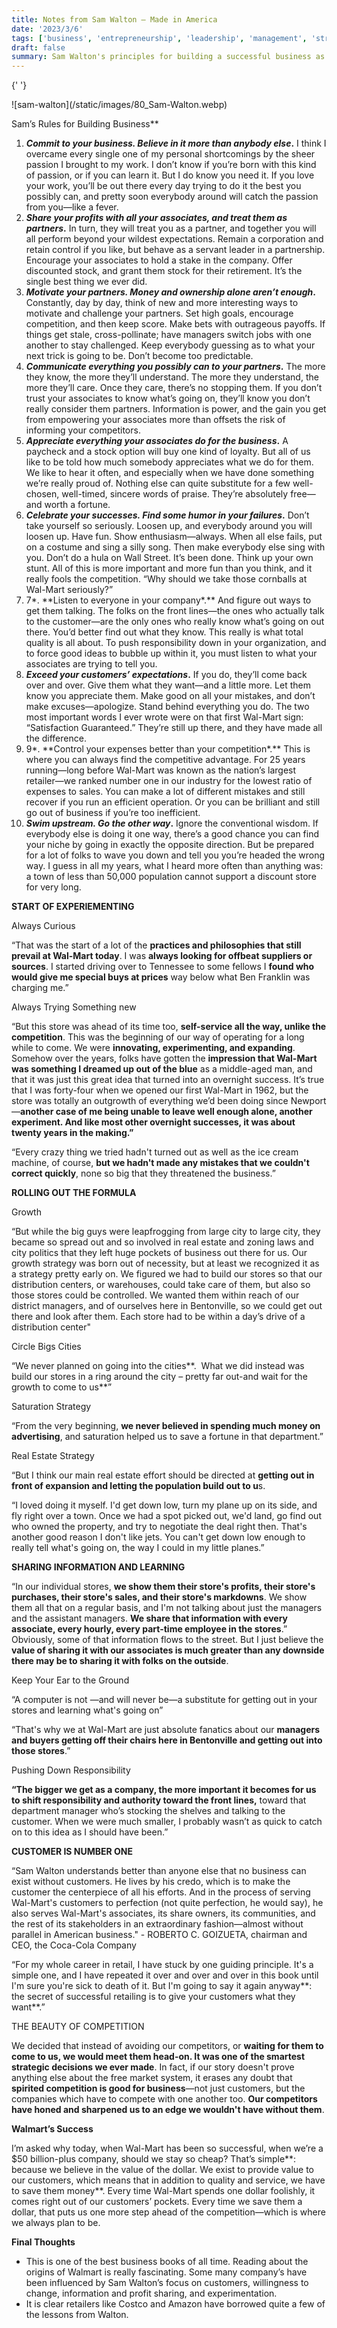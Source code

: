 ```yaml
---
title: Notes from Sam Walton – Made in America
date: '2023/3/6'
tags: ['business', 'entrepreneurship', 'leadership', 'management', 'strategy']
draft: false
summary: Sam Walton's principles for building a successful business as outlined in his book "Made in America". It emphasizes the importance of innovation, employee empowerment, and customer satisfaction, as well as maintaining a competitive edge through efficient operations and value for customers.
---
```


{' '}
<div className="my-1 px-2 w-full overflow-hidden">
  ![sam-walton](/static/images/80_Sam-Walton.webp)
</div>

Sam’s Rules for Building Business\*\*

1. **_Commit to your business. Believe in it more than anybody else_.** I think I overcame every single one of my personal shortcomings by the sheer passion I brought to my work. I don’t know if you’re born with this kind of passion, or if you can learn it. But I do know you need it. If you love your work, you’ll be out there every day trying to do it the best you possibly can, and pretty soon everybody around will catch the passion from you—like a fever.
2. **_Share your profits with all your associates, and treat them as partners_.** In turn, they will treat you as a partner, and together you will all perform beyond your wildest expectations. Remain a corporation and retain control if you like, but behave as a servant leader in a partnership. Encourage your associates to hold a stake in the company. Offer discounted stock, and grant them stock for their retirement. It’s the single best thing we ever did.
3. **_Motivate your partners. Money and ownership alone aren’t enough_.** Constantly, day by day, think of new and more interesting ways to motivate and challenge your partners. Set high goals, encourage competition, and then keep score. Make bets with outrageous payoffs. If things get stale, cross-pollinate; have managers switch jobs with one another to stay challenged. Keep everybody guessing as to what your next trick is going to be. Don’t become too predictable.
4. **_Communicate everything you possibly can to your partners_.** The more they know, the more they’ll understand. The more they understand, the more they’ll care. Once they care, there’s no stopping them. If you don’t trust your associates to know what’s going on, they’ll know you don’t really consider them partners. Information is power, and the gain you get from empowering your associates more than offsets the risk of informing your competitors.
5. **_Appreciate everything your associates do for the business_.** A paycheck and a stock option will buy one kind of loyalty. But all of us like to be told how much somebody appreciates what we do for them. We like to hear it often, and especially when we have done something we’re really proud of. Nothing else can quite substitute for a few well-chosen, well-timed, sincere words of praise. They’re absolutely free—and worth a fortune.
6. **_Celebrate your successes. Find some humor in your failures_.** Don’t take yourself so seriously. Loosen up, and everybody around you will loosen up. Have fun. Show enthusiasm—always. When all else fails, put on a costume and sing a silly song. Then make everybody else sing with you. Don’t do a hula on Wall Street. It’s been done. Think up your own stunt. All of this is more important and more fun than you think, and it really fools the competition. “Why should we take those cornballs at Wal-Mart seriously?”
7. 7*. \*\*Listen to everyone in your company*.\*\* And figure out ways to get them talking. The folks on the front lines—the ones who actually talk to the customer—are the only ones who really know what’s going on out there. You’d better find out what they know. This really is what total quality is all about. To push responsibility down in your organization, and to force good ideas to bubble up within it, you must listen to what your associates are trying to tell you.
8. **_Exceed your customers’ expectations_.** If you do, they’ll come back over and over. Give them what they want—and a little more. Let them know you appreciate them. Make good on all your mistakes, and don’t make excuses—apologize. Stand behind everything you do. The two most important words I ever wrote were on that first Wal-Mart sign: “Satisfaction Guaranteed.” They’re still up there, and they have made all the difference.
9. 9*. \*\*Control your expenses better than your competition*.\*\* This is where you can always find the competitive advantage. For 25 years running—long before Wal-Mart was known as the nation’s largest retailer—we ranked number one in our industry for the lowest ratio of expenses to sales. You can make a lot of different mistakes and still recover if you run an efficient operation. Or you can be brilliant and still go out of business if you’re too inefficient.
10. **_Swim upstream. Go the other way_.** Ignore the conventional wisdom. If everybody else is doing it one way, there’s a good chance you can find your niche by going in exactly the opposite direction. But be prepared for a lot of folks to wave you down and tell you you’re headed the wrong way. I guess in all my years, what I heard more often than anything was: a town of less than 50,000 population cannot support a discount store for very long.

**START OF EXPERIEMENTING**

Always Curious

“That was the start of a lot of the **practices and philosophies that still prevail at Wal-Mart today**. I was **always looking for offbeat suppliers or sources**. I started driving over to Tennessee to some fellows I **found who would give me special buys at prices** way below what Ben Franklin was charging me.”

Always Trying Something new

“But this store was ahead of its time too, **self-service all the way, unlike the competition**. This was the beginning of our way of operating for a long while to come. We were **innovating, experimenting, and expanding**. Somehow over the years, folks have gotten the **impression that Wal-Mart was something I dreamed up out of the blue** as a middle-aged man, and that it was just this great idea that turned into an overnight success. It’s true that I was forty-four when we opened our first Wal-Mart in 1962, but the store was totally an outgrowth of everything we’d been doing since Newport—**another case of me being unable to leave well enough alone, another experiment. And like most other overnight successes, it was about twenty years in the making.”**

“Every crazy thing we tried hadn't turned out as well as the ice cream machine, of course, **but we hadn't made any mistakes that we couldn't correct quickly**, none so big that they threatened the business.”

**ROLLING OUT THE FORMULA**

Growth

“But while the big guys were leapfrogging from large city to large city, they became so spread out and so involved in real estate and zoning laws and city politics that they left huge pockets of business out there for us. Our growth strategy was born out of necessity, but at least we recognized it as a strategy pretty early on. We figured we had to build our stores so that our distribution centers, or warehouses, could take care of them, but also so those stores could be controlled. We wanted them within reach of our district managers, and of ourselves here in Bentonville, so we could get out there and look after them. Each store had to be within a day’s drive of a distribution center"

Circle Bigs Cities

“We never planned on going into the cities**.  What we did instead was build our stores in a ring around the city – pretty far out-and wait for the growth to come to us**”

Saturation Strategy

“From the very beginning, **we never believed in spending much money on advertising**, and saturation helped us to save a fortune in that department.”

Real Estate Strategy

“But I think our main real estate effort should be directed at **getting out in front of expansion and letting the population build out to u**s.

“I loved doing it myself. I'd get down low, turn my plane up on its side, and fly right over a town. Once we had a spot picked out, we'd land, go find out who owned the property, and try to negotiate the deal right then. That's another good reason I don't like jets. You can't get down low enough to really tell what's going on, the way I could in my little planes.”

**SHARING INFORMATION AND LEARNING**

“In our individual stores, **we show them their store's profits, their store's purchases, their store's sales, and their store's markdowns**. We show them all that on a regular basis, and I'm not talking about just the managers and the assistant managers. **We share that information with every associate, every hourly, every part-time employee in the stores**.” Obviously, some of that information flows to the street. But I just believe the **value of sharing it with our associates is much greater than any downside there may be to sharing it with folks on the outside**.

Keep Your Ear to the Ground

“A computer is not —and will never be—a substitute for getting out in your stores and learning what's going on”

“That's why we at Wal-Mart are just absolute fanatics about our **managers and buyers getting off their chairs here in Bentonville and getting out into those stores**.”

Pushing Down Responsibility

**“The bigger we get as a company, the more important it becomes for us to shift responsibility and authority toward the front lines,** toward that department manager who’s stocking the shelves and talking to the customer. When we were much smaller, I probably wasn’t as quick to catch on to this idea as I should have been.”

**CUSTOMER IS NUMBER ONE**

“Sam Walton understands better than anyone else that no business can exist without customers. He lives by his credo, which is to make the customer the centerpiece of all his efforts. And in the process of serving Wal-Mart's customers to perfection (not quite perfection, he would say), he also serves Wal-Mart's associates, its share owners, its communities, and the rest of its stakeholders in an extraordinary fashion—almost without parallel in American business." - ROBERTO C. GOIZUETA, chairman and CEO, the Coca-Cola Company

“For my whole career in retail, I have stuck by one guiding principle. It's a simple one, and I have repeated it over and over and over in this book until I'm sure you're sick to death of it. But I'm going to say it again anyway**: the secret of successful retailing is to give your customers what they want**.”

THE BEAUTY OF COMPETITION

We decided that instead of avoiding our competitors, or **waiting for them to come to us, we would meet them head-on. It was one of the smartest strategic decisions we ever made**. In fact, if our story doesn't prove anything else about the free market system, it erases any doubt that **spirited competition is good for business**—not just customers, but the companies which have to compete with one another too. **Our competitors have honed and sharpened us to an edge we wouldn't have without them**.

**Walmart’s Success**

I’m asked why today, when Wal-Mart has been so successful, when we’re a $50 billion-plus company, should we stay so cheap? That’s simple**: because we believe in the value of the dollar. We exist to provide value to our customers, which means that in addition to quality and service, we have to save them money**. Every time Wal-Mart spends one dollar foolishly, it comes right out of our customers’ pockets. Every time we save them a dollar, that puts us one more step ahead of the competition—which is where we always plan to be.

**Final Thoughts**

- This is one of the best business books of all time. Reading about the origins of Walmart is really fascinating. Some many company’s have been influenced by Sam Walton’s focus on customers, willingness to change, information and profit sharing, and experimentation.
- It is clear retailers like Costco and Amazon have borrowed quite a few of the lessons from Walton.
